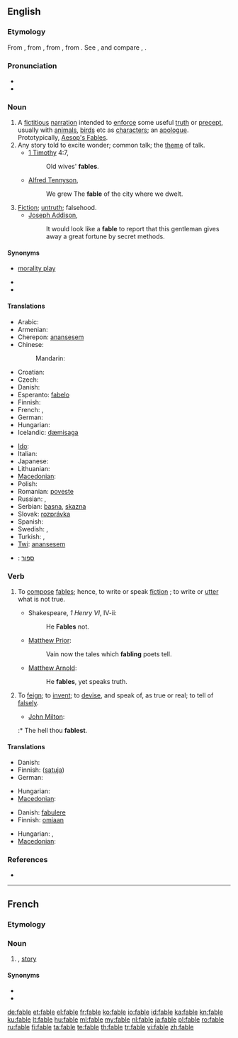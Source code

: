{{wikipedia}}
==English==

===Etymology===
From {{etyl|enm|en}}, from {{etyl|fro|en}} {{term|fable|lang=fro}}, from {{etyl|la|en}} {{term|fabula|lang=la}}, from {{term|fari||to speak, say|lang=la}}. See {{term|Ban}}, and compare {{term|fabulous}}, {{term|fame}}.

===Pronunciation===
* {{audio|en-us-fable.ogg|Audio (US)}}
* {{rhymes|eɪbəl}}

===Noun===
{{en-noun}}

# A [[fictitious]] [[narration]] intended to [[enforce]] some useful [[truth]] or [[precept]], usually with [[animals]], [[birds]] etc as [[characters]]; an [[apologue]]. Prototypically, [[w:Aesop's Fables|Aesop's Fables]].
# Any story told to excite wonder; common talk; the [[theme]] of talk.
#* [[w:First Epistle to Timothy|1 Timothy]] 4:7,
#*: Old wives' '''fables'''.
#* [[w:Alfred Tennyson, 1st Baron Tennyson|Alfred Tennyson]],
#*: We grew The '''fable''' of the city where we dwelt.
# [[fiction|Fiction]]; [[untruth]]; falsehood.
#* [[w:Joseph Addison|Joseph Addison]],
#*: It would look like a '''fable''' to report that this gentleman gives away a great fortune by secret methods.

====Synonyms====
* {{sense|fiction to enforce a useful precept}} [[morality play]]
* {{sense|story to excite wonder}}
* {{sense|falsehood}}

====Translations====
{{trans-top|story or tale intended to instruct, to amuse, to enforce some useful truth or precept}}
* Arabic: {{t|ar|أسطورة|f|tr='usTuura}}
* Armenian: {{t+|hy|առակ|tr=aṙak}}
* Cherepon: [[anansesem]]
* Chinese:
*: Mandarin: {{t-|cmn|寓言|tr=yùyán|sc=Hani}}
* Croatian: {{t+|hr|bajka|f|alt=bȃjka}}
* Czech: {{t+|cs|bajka|f}}
* Danish: {{t-|da|fabel}}
* Esperanto: [[fabelo]]
* Finnish: {{t+|fi|satu}}
* French: {{t+|fr|conte|m}},  {{t+|fr|fable|f}}
* German: {{t+|de|Fabel|f}}
* Hungarian: {{t+|hu|mese}}
* Icelandic: [[dæmisaga]] {{f}}
{{trans-mid}}
* [[Ido]]: {{t|io|fablo|xs=Ido}}
* Italian: {{t-|it|fiaba|m}}
* Japanese: {{t-|ja|寓言|tr=ぐうげん, gūgen}}
* Lithuanian: {{t|lt|pasakėčia|f|xs=Lithuanian}}
* [[Macedonian]]: {{t-|mk|басна|f|tr=básna}}
* Polish: {{t+|pl|bajka}}
* Romanian: [[poveste]]
* Russian: {{t+|ru|басня|f|tr=básnja}},  {{t|ru|притча|f|tr=prítča}}
* Serbian: [[basna]], [[skazna]]
* Slovak: [[rozprávka]]
* Spanish: {{t-|es|fábula|f}}
* Swedish: {{t+|sv|saga}}, {{t+|sv|berättelse}}
* Turkish: {{t|tr|fabl}},  {{t|tr|öykünce}}
* [[Twi]]: [[anansesem]]
{{trans-bottom}}

{{checktrans-top}}
* {{ttbc|Hebrew}}: [[ספור]]
{{trans-mid}}
{{trans-bottom}}

===Verb===
{{en-verb|fabl|ing}}

# {{intransitive|archaic}} To [[compose]] [[fables]]; hence, to write or speak [[fiction]] ; to write or [[utter]] what is not true.
#* Shakespeare, ''1 Henry VI'', IV-ii:
#*: He '''Fables''' not.
#* [[w:Matthew Prior|Matthew Prior]]:
#*: Vain now the tales which '''fabling''' poets tell.
#* [[w:Matthew Arnold|Matthew Arnold]]:
#*: He '''fables''', yet speaks truth.
# {{transitive|archaic}} To [[feign]]; to [[invent]]; to [[devise]], and speak of, as true or real; to tell of [[falsely]].
#* [[w:John Milton|John Milton]]:
#:* The hell thou '''fablest'''.

====Translations====
{{trans-top|compose fables}}
* Danish: {{t-|da|fable}}
* Finnish: {{t+|fi|sepittää}} ([[satu#Finnish|satuja]])
* German: {{t+|de|fabulieren}}
{{trans-mid}}
* Hungarian: {{t|hu|mesél}}
* [[Macedonian]]: {{t|mk|фабулира|tr=fabulíra}}
{{trans-bottom}}

{{trans-top|tell of falsely}}
* Danish: [[fabulere]]
* Finnish: {{t+|fi|puhua}} [[oma#Finnish|omiaan]]
{{trans-mid}}
* Hungarian: {{t+|hu|költ}}, {{t|hu|kohol}}
* [[Macedonian]]: {{t|mk|измислува|tr=izmísluva}}
{{trans-bottom}}

===References===
* {{R:Webster 1913}}
{{webster}}

----

==French==

===Etymology===
{{etyl|la|fr}} {{term|fabula|lang=la}}

===Noun===
{{fr-noun|f}}

# {{l|en|fable}}, [[story]]

====Synonyms====
* {{l|fr|conte}}
* {{l|fr|histoire}}

[[de:fable]]
[[et:fable]]
[[el:fable]]
[[fr:fable]]
[[ko:fable]]
[[io:fable]]
[[id:fable]]
[[ka:fable]]
[[kn:fable]]
[[ku:fable]]
[[lt:fable]]
[[hu:fable]]
[[ml:fable]]
[[my:fable]]
[[nl:fable]]
[[ja:fable]]
[[pl:fable]]
[[ro:fable]]
[[ru:fable]]
[[fi:fable]]
[[ta:fable]]
[[te:fable]]
[[th:fable]]
[[tr:fable]]
[[vi:fable]]
[[zh:fable]]